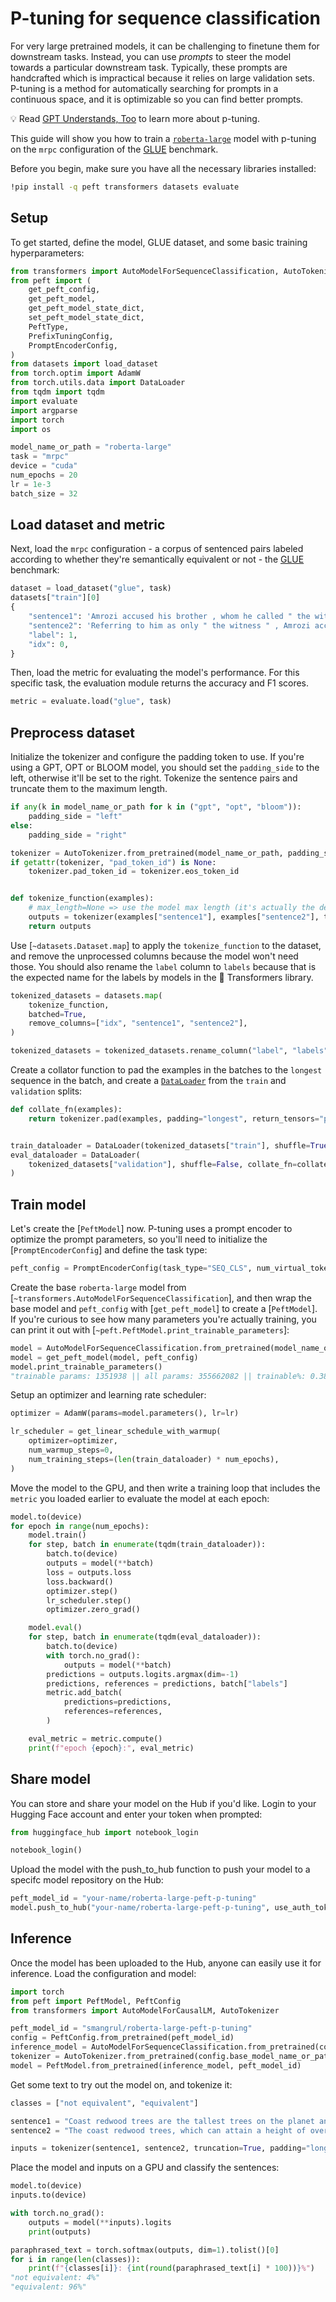 # P-tuning for sequence classification

For very large pretrained models, it can be challenging to finetune them for downstream tasks. Instead, you can use *prompts* to steer the model towards a particular downstream task. Typically, these prompts are handcrafted which is impractical because it relies on large validation sets. P-tuning is a method for automatically searching for prompts in a continuous space, and it is optimizable so you can find better prompts.

<Tip>

💡 Read [GPT Understands, Too](https://arxiv.org/abs/2103.10385) to learn more about p-tuning.

</Tip>

This guide will show you how to train a [`roberta-large`](https://huggingface.co/roberta-large) model with p-tuning on the `mrpc` configuration of the [GLUE](https://huggingface.co/datasets/glue) benchmark.

Before you begin, make sure you have all the necessary libraries installed:

```bash
!pip install -q peft transformers datasets evaluate
```

## Setup

To get started, define the model, GLUE dataset, and some basic training hyperparameters:

```py
from transformers import AutoModelForSequenceClassification, AutoTokenizer, get_linear_schedule_with_warmup, set_seed
from peft import (
    get_peft_config,
    get_peft_model,
    get_peft_model_state_dict,
    set_peft_model_state_dict,
    PeftType,
    PrefixTuningConfig,
    PromptEncoderConfig,
)
from datasets import load_dataset
from torch.optim import AdamW
from torch.utils.data import DataLoader
from tqdm import tqdm
import evaluate
import argparse
import torch
import os

model_name_or_path = "roberta-large"
task = "mrpc"
device = "cuda"
num_epochs = 20
lr = 1e-3
batch_size = 32
```

## Load dataset and metric

Next, load the `mrpc` configuration - a corpus of sentenced pairs labeled according to whether they're semantically equivalent or not - the [GLUE](https://huggingface.co/datasets/glue) benchmark:

```py
dataset = load_dataset("glue", task)
datasets["train"][0]
{
    "sentence1": 'Amrozi accused his brother , whom he called " the witness " , of deliberately distorting his evidence .',
    "sentence2": 'Referring to him as only " the witness " , Amrozi accused his brother of deliberately distorting his evidence .',
    "label": 1,
    "idx": 0,
}
```

Then, load the metric for evaluating the model's performance. For this specific task, the evaluation module returns the accuracy and F1 scores.

```py
metric = evaluate.load("glue", task)
```

## Preprocess dataset

Initialize the tokenizer and configure the padding token to use. If you're using a GPT, OPT or BLOOM model, you should set the `padding_side` to the left, otherwise it'll be set to the right. Tokenize the sentence pairs and truncate them to the maximum length.

```py
if any(k in model_name_or_path for k in ("gpt", "opt", "bloom")):
    padding_side = "left"
else:
    padding_side = "right"

tokenizer = AutoTokenizer.from_pretrained(model_name_or_path, padding_side=padding_side)
if getattr(tokenizer, "pad_token_id") is None:
    tokenizer.pad_token_id = tokenizer.eos_token_id


def tokenize_function(examples):
    # max_length=None => use the model max length (it's actually the default)
    outputs = tokenizer(examples["sentence1"], examples["sentence2"], truncation=True, max_length=None)
    return outputs
```

Use [`~datasets.Dataset.map`] to apply the `tokenize_function` to the dataset, and remove the unprocessed columns because the model won't need those. You should also rename the `label` column to `labels` because that is the expected name for the labels by models in the 🤗 Transformers library.

```py
tokenized_datasets = datasets.map(
    tokenize_function,
    batched=True,
    remove_columns=["idx", "sentence1", "sentence2"],
)

tokenized_datasets = tokenized_datasets.rename_column("label", "labels")
```

Create a collator function to pad the examples in the batches to the `longest` sequence in the batch, and create a [`DataLoader`](https://pytorch.org/docs/stable/data.html#torch.utils.data.DataLoader) from the `train` and `validation` splits:

```py
def collate_fn(examples):
    return tokenizer.pad(examples, padding="longest", return_tensors="pt")


train_dataloader = DataLoader(tokenized_datasets["train"], shuffle=True, collate_fn=collate_fn, batch_size=batch_size)
eval_dataloader = DataLoader(
    tokenized_datasets["validation"], shuffle=False, collate_fn=collate_fn, batch_size=batch_size
)
```

## Train model

Let's create the [`PeftModel`] now. P-tuning uses a prompt encoder to optimize the prompt parameters, so you'll need to initialize the [`PromptEncoderConfig`] and define the task type:

```py
peft_config = PromptEncoderConfig(task_type="SEQ_CLS", num_virtual_tokens=20, encoder_hidden_size=128)
```

Create the base `roberta-large` model from [`~transformers.AutoModelForSequenceClassification`], and then wrap the base model and `peft_config` with [`get_peft_model`] to create a [`PeftModel`]. If you're curious to see how many parameters you're actually training, you can print it out with [`~peft.PeftModel.print_trainable_parameters`]:

```py
model = AutoModelForSequenceClassification.from_pretrained(model_name_or_path, return_dict=True)
model = get_peft_model(model, peft_config)
model.print_trainable_parameters()
"trainable params: 1351938 || all params: 355662082 || trainable%: 0.38011867680626127"
```

Setup an optimizer and learning rate scheduler:

```py
optimizer = AdamW(params=model.parameters(), lr=lr)

lr_scheduler = get_linear_schedule_with_warmup(
    optimizer=optimizer,
    num_warmup_steps=0,
    num_training_steps=(len(train_dataloader) * num_epochs),
)
```

Move the model to the GPU, and then write a training loop that includes the `metric` you loaded earlier to evaluate the model at each epoch:

```py
model.to(device)
for epoch in range(num_epochs):
    model.train()
    for step, batch in enumerate(tqdm(train_dataloader)):
        batch.to(device)
        outputs = model(**batch)
        loss = outputs.loss
        loss.backward()
        optimizer.step()
        lr_scheduler.step()
        optimizer.zero_grad()

    model.eval()
    for step, batch in enumerate(tqdm(eval_dataloader)):
        batch.to(device)
        with torch.no_grad():
            outputs = model(**batch)
        predictions = outputs.logits.argmax(dim=-1)
        predictions, references = predictions, batch["labels"]
        metric.add_batch(
            predictions=predictions,
            references=references,
        )

    eval_metric = metric.compute()
    print(f"epoch {epoch}:", eval_metric)
```

## Share model

You can store and share your model on the Hub if you'd like. Login to your Hugging Face account and enter your token when prompted:

```py
from huggingface_hub import notebook_login

notebook_login()
```

Upload the model with the push_to_hub function to push your model to a specifc model repository on the Hub:

```py
peft_model_id = "your-name/roberta-large-peft-p-tuning"
model.push_to_hub("your-name/roberta-large-peft-p-tuning", use_auth_token=True)
```

## Inference

Once the model has been uploaded to the Hub, anyone can easily use it for inference. Load the configuration and model:

```py
import torch
from peft import PeftModel, PeftConfig
from transformers import AutoModelForCausalLM, AutoTokenizer

peft_model_id = "smangrul/roberta-large-peft-p-tuning"
config = PeftConfig.from_pretrained(peft_model_id)
inference_model = AutoModelForSequenceClassification.from_pretrained(config.base_model_name_or_path)
tokenizer = AutoTokenizer.from_pretrained(config.base_model_name_or_path)
model = PeftModel.from_pretrained(inference_model, peft_model_id)
```

Get some text to try out the model on, and tokenize it:

```py
classes = ["not equivalent", "equivalent"]

sentence1 = "Coast redwood trees are the tallest trees on the planet and can grow over 300 feet tall."
sentence2 = "The coast redwood trees, which can attain a height of over 300 feet, are the tallest trees on earth."

inputs = tokenizer(sentence1, sentence2, truncation=True, padding="longest", return_tensors="pt")
```

Place the model and inputs on a GPU and classify the sentences:

```py
model.to(device)
inputs.to(device)

with torch.no_grad():
    outputs = model(**inputs).logits
    print(outputs)

paraphrased_text = torch.softmax(outputs, dim=1).tolist()[0]
for i in range(len(classes)):
    print(f"{classes[i]}: {int(round(paraphrased_text[i] * 100))}%")
"not equivalent: 4%"
"equivalent: 96%"
```